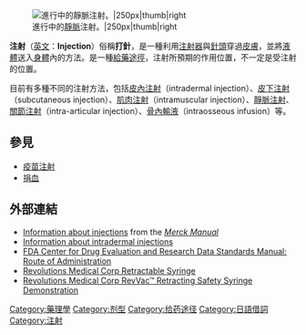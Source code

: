 {{medical}}
[[File:Injection_23.JPG|進行中的[[靜脈]]注射。|250px|thumb|right]]

'''注射'''（[[英文|英文]]：'''Injection'''）俗稱'''打針'''，是一種利用[[注射器|注射器]]與[[針頭|針頭]]穿過[[皮膚|皮膚]]，並將[[液體|液體]]送入[[身體|身體]]內的方法。是一種[[給藥途徑|給藥途徑]]，注射所預期的作用位置，不一定是受注射的位置。

目前有多種不同的注射方法，包括[[皮內注射|皮內注射]]（intradermal injection）、[[皮下注射|皮下注射]]（subcutaneous injection）、[[肌肉注射|肌肉注射]]（intramuscular injection）、[[靜脈注射|靜脈注射]]、[[關節注射|關節注射]]（intra-articular injection）、[[骨內輸液|骨內輸液]]（intraosseous infusion）等。

== 參見 ==
* [[疫苗注射|疫苗注射]]
* [[捐血|捐血]]

== 外部連結 ==
{{Commons category|Injections (medicine)}}
*[http://www.merck.com/mmhe/sec02/ch011/ch011b.html Information about injections] {{Wayback|url=http://www.merck.com/mmhe/sec02/ch011/ch011b.html |date=20101105175123 }} from the ''[[Merck_Manual|Merck Manual]]''
*[https://web.archive.org/web/20140214075235/http://www.intradermalinjection.com/ Information about intradermal injections]
*[http://www.fda.gov/cder/dsm/DRG/drg00301.htm FDA Center for Drug Evaluation and Research Data Standards Manual: Route of Administration] {{Wayback|url=http://www.fda.gov/cder/dsm/DRG/drg00301.htm |date=20060302003347 }}
*[https://web.archive.org/web/20110120154532/http://www.revolutionsmedical.com/products/revmed-revvacsafetysyringe/ Revolutions Medical Corp Retractable Syringe]
*[https://www.youtube.com/revolutionsmedical#p/u/2/pG8KHtc23WU Revolutions Medical Corp RevVac™ Retracting Safety Syringe Demonstration] {{Wayback|url=https://www.youtube.com/revolutionsmedical#p/u/2/pG8KHtc23WU |date=20130719190234 }}

{{Dosage forms|state=collapsed}}
{{Pharm-stub}}

{{Authority control}}
[[Category:藥理學|Category:藥理學]]
[[Category:剂型|Category:剂型]]
[[Category:给药途径|Category:给药途径]]
[[Category:日語借詞|Category:日語借詞]]
[[Category:注射|Category:注射]]
